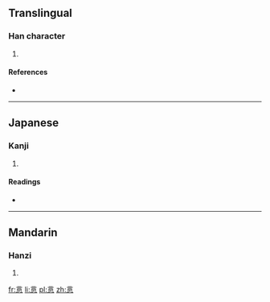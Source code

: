 ==Translingual==

===Han character===
{{Han char|rn=61|rad=心|as=07|sn=11|four=|canj=X卜一一心 (XYMMP), 卜一一心 (YMMP)}}

# {{defn|Han|sort=心07}}

====References====
* {{Han ref|kx=0388.230|dkj=10695|hdz=42302.010|uh=60A5|ud=24741}}

----

==Japanese==

===Kanji===
{{ja-kanji|grade=|rs=心07}}

# {{defn|lang=ja|sort=心07}}

====Readings====
* {{ja-readings|on=[[よく]] (yoku)|kun=[[みちる]] (michiru)}}

----

==Mandarin==

===Hanzi===
{{cmn-hanzi|pin=[[yì]] ([[yi4]])|wg=i<sup>4</sup>}}

# {{defn|lang=cmn|sort=心07}}

[[fr:悥]]
[[li:悥]]
[[pl:悥]]
[[zh:悥]]
